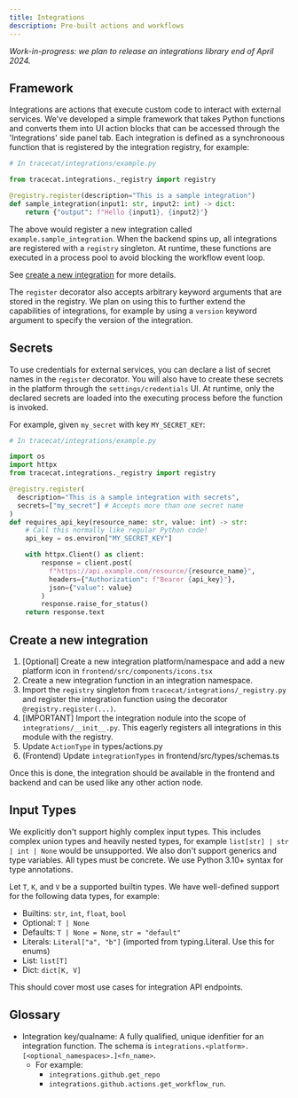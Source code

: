 ```yaml
---
title: Integrations
description: Pre-built actions and workflows
---
```


_Work-in-progress: we plan to release an integrations library end of April 2024._

## Framework

Integrations are actions that execute custom code to interact with external services.
We've developed a simple framework that takes Python functions and converts them into UI action blocks that can be accessed through the 'Integrations' side panel tab.
Each integration is defined as a synchronoous function that is registered by the integration registry, for example:

```python
# In tracecat/integrations/example.py

from tracecat.integrations._registry import registry

@registry.register(description="This is a sample integration")
def sample_integration(input1: str, input2: int) -> dict:
    return {"output": f"Hello {input1}, {input2}"}
```

The above would register a new integration called `example.sample_integration`.
When the backend spins up, all integrations are registered with a `registry` singleton.
At runtime, these functions are executed in a process pool to avoid blocking the workflow event loop.

See [create a new integration](#create-a-new-integration) for more details.

The `register` decorator also accepts arbitrary keyword arguments that are stored in the registry.
We plan on using this to further extend the capabilities of integrations, for example by using a `version` keyword argument to specify the version of the integration.

## Secrets

To use credentials for external services, you can declare a list of secret names in the `register` decorator.
You will also have to create these secrets in the platform through the `settings/credentials` UI.
At runtime, only the declared secrets are loaded into the executing process before the function is invoked.

For example, given `my_secret` with key `MY_SECRET_KEY`:

```python
# In tracecat/integrations/example.py

import os
import httpx
from tracecat.integrations._registry import registry

@registry.register(
  description="This is a sample integration with secrets",
  secrets=["my_secret"] # Accepts more than one secret name
)
def requires_api_key(resource_name: str, value: int) -> str:
    # Call this normally like regular Python code!
    api_key = os.environ["MY_SECRET_KEY"]

    with httpx.Client() as client:
        response = client.post(
          f"https://api.example.com/resource/{resource_name}",
          headers={"Authorization": f"Bearer {api_key}"},
          json={"value": value}
        )
        response.raise_for_status()
    return response.text
```

## Create a new integration

1. [Optional] Create a new integration platform/namespace and add a new platform icon in `frontend/src/components/icons.tsx`
2. Create a new integration function in an integration namespace.
3. Import the `registry` singleton from `tracecat/integrations/_registry.py` and register the integration function using the decorator `@registry.register(...)`.
4. [IMPORTANT] Import the integration nodule into the scope of `integrations/__init__.py`. This eagerly registers all integrations in this module with the registry.
5. Update `ActionType` in types/actions.py
6. (Frontend) Update `integrationTypes` in frontend/src/types/schemas.ts

Once this is done, the integration should be available in the frontend and backend and can be used like any other action node.

## Input Types

We explicitly don't support highly complex input types. This includes complex union types and heavily nested types, for example `list[str] | str | int | None` would be unsupported.
We also don't support generics and type variables. All types must be concrete. We use Python 3.10+ syntax for type annotations.

Let `T`, `K`, and `V` be a supported builtin types. We have well-defined support for the following data types, for example:

- Builtins: `str`, `int`, `float`, `bool`
- Optional: `T | None`
- Defaults: `T | None = None`, `str = "default"`
- Literals: `Literal["a", "b"]` (imported from typing.Literal. Use this for enums)
- List: `list[T]`
- Dict: `dict[K, V]`

This should cover most use cases for integration API endpoints.

## Glossary

- Integration key/qualname: A fully qualified, unique idenfitier for an integration function. The schema is `integrations.<platform>.[<optional_namespaces>.]<fn_name>`.
  - For example:
    - `integrations.github.get_repo`
    - `integrations.github.actions.get_workflow_run`.
